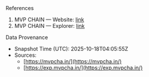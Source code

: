 <!-- markdownlint-disable MD041 -->


<Section>
  <AnimatedHeading as="h1">References</AnimatedHeading>

1. MVP CHAIN — Website: [link](https://mvpcha.in/)
2. MVP CHAIN — Explorer: [link](https://exp.mvpcha.in/)

  <AnimatedHeading as="h2" className="mt-6">Data Provenance</AnimatedHeading>
  
  - Snapshot Time (UTC): 2025-10-18T04:05:55Z
  - Sources:
    - [https://mvpcha.in/](https://mvpcha.in/)
    - [https://exp.mvpcha.in/](https://exp.mvpcha.in/)
</Section>
